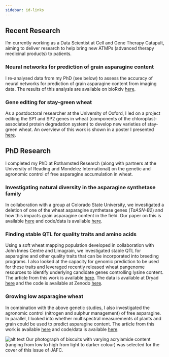 ```yaml
---
sidebar: id-links
---
```


## Recent Research

I'm currently working as a Data Scientist at Cell and Gene Therapy Catapult, aiming to deliver research to help bring new ATMPs (advanced therapy medicinal products) to patients.

### Neural networks for prediction of grain asparagine content

I re-analysed data from my PhD (see below) to assess the accuracy of neural networks for prediction of grain asparagine content from imaging data. The results of this analysis are available on bioRxiv [here](https://doi.org/10.1101/2023.12.04.569839).

### Gene editing for stay-green wheat

As a postdoctoral researcher at the University of Oxford, I led on a project editing the SP1 and SP2 genes in wheat (components of the chloroplast-associated protein degradation system) to develop new varieties of stay-green wheat. An overview of this work is shown in a poster I presented [here](https://doi.org/10.5281/zenodo.10262994).

## PhD Research

I completed my PhD at Rothamsted Research (along with partners at the University of Reading and Mondelez International) on the genetic and agronomic control of free asparagine accumulation in wheat.

### Investigating natural diversity in the asparagine synthetase family

In collaboration with a group at Colorado State University, we investigated a deletion of one of the wheat asparagine synthetase genes (*TaASN-B2*) and how this impacts grain asparagine content in the field. Our paper on this is available [here](https://bmcplantbiol.biomedcentral.com/articles/10.1186/s12870-021-03058-7) and code/data is available [here](https://zenodo.org/record/7760909#.ZCMNeXbMJaQ).

### Finding stable QTL for quality traits and amino acids

Using a soft wheat mapping population developed in collaboration with John Innes Centre and Limagrain, we investigated stable QTL for asparagine and other quality traits that can be incorporated into breeding programs. I also looked at the capacity for genomic prediction to be used for these traits and leveraged recently released wheat pangenome resources to identify underlying candidate genes controlling lysine content. The article from this work is available [here](https://acsess.onlinelibrary.wiley.com/doi/10.1002/tpg2.20335). The data is available at Dryad [here](https://doi.org/10.5061/dryad.b8gtht7hj) and the code is available at Zenodo [here](https://zenodo.org/record/7759333).

### Growing low asparagine wheat

In combination with the above genetic studies, I also investigated the agronomic control (nitrogen and sulphur management) of free asparagine. In parallel, I looked into whether multispectral measurements of plants and grain could be used to predict asparagine content. The article from this work is available [here](https://pubs.acs.org/doi/full/10.1021/acs.jafc.2c07208) and code/data is available [here](https://zenodo.org/record/7760903#.ZCMNXHbMJaQ).

![alt text](/assets/images/JAFC_cover.jpg)
Our photograph of biscuits with varying acrylamide content (ranging from low to high from light to darker colour) was selected for the cover of this issue of JAFC.
